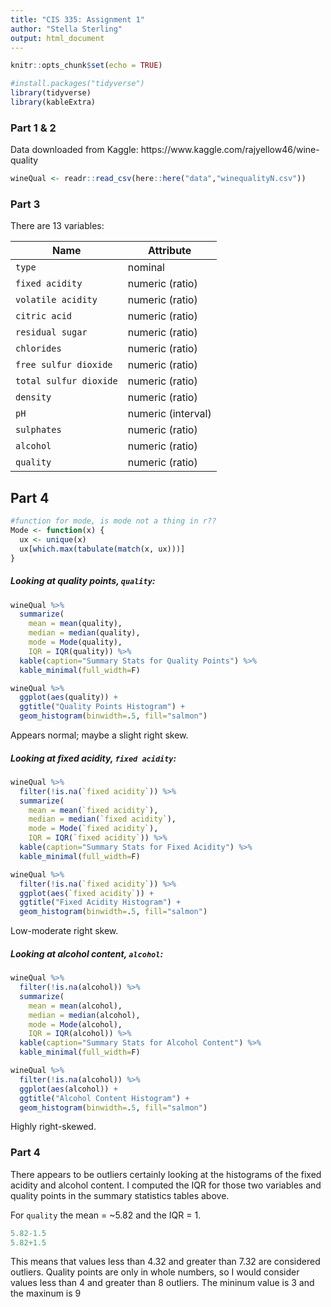 ```yaml
---
title: "CIS 335: Assignment 1"
author: "Stella Sterling"
output: html_document
---
```


```r
knitr::opts_chunk$set(echo = TRUE)
```

```r
#install.packages("tidyverse")
library(tidyverse)
library(kableExtra)
```


### Part 1 & 2

Data downloaded from Kaggle: https://www.kaggle.com/rajyellow46/wine-quality

```r
wineQual <- readr::read_csv(here::here("data","winequalityN.csv"))
```


### Part 3

There are 13 variables: 

| Name    | Attribute   |
|---------|-------------|
| `type` | nominal   |
| `fixed acidity` | numeric (ratio) |
| `volatile acidity` | numeric (ratio) |
| `citric acid` | numeric (ratio) |
| `residual sugar` | numeric (ratio) |
| `chlorides` | numeric (ratio) |
| `free sulfur dioxide` | numeric (ratio) |
| `total sulfur dioxide` | numeric (ratio) |
| `density` | numeric (ratio) |
| `pH` | numeric (interval) |
| `sulphates` | numeric (ratio) |
| `alcohol` | numeric (ratio) |
| `quality` | numeric (ratio) |


## Part 4

```r
#function for mode, is mode not a thing in r??
Mode <- function(x) {
  ux <- unique(x)
  ux[which.max(tabulate(match(x, ux)))]
}
```


##### Looking at quality points, `quality`: 

```r
wineQual %>% 
  summarize(
    mean = mean(quality),
    median = median(quality),
    mode = Mode(quality),
    IQR = IQR(quality)) %>% 
  kable(caption="Summary Stats for Quality Points") %>% 
  kable_minimal(full_width=F)
```

```r
wineQual %>% 
  ggplot(aes(quality)) +
  ggtitle("Quality Points Histogram") +
  geom_histogram(binwidth=.5, fill="salmon")
```

Appears normal; maybe a slight right skew.

##### Looking at fixed acidity, `fixed acidity`: 

```r
wineQual %>% 
  filter(!is.na(`fixed acidity`)) %>% 
  summarize(
    mean = mean(`fixed acidity`),
    median = median(`fixed acidity`),
    mode = Mode(`fixed acidity`),
    IQR = IQR(`fixed acidity`)) %>% 
  kable(caption="Summary Stats for Fixed Acidity") %>% 
  kable_minimal(full_width=F)
```

```r
wineQual %>% 
  filter(!is.na(`fixed acidity`)) %>%
  ggplot(aes(`fixed acidity`)) +
  ggtitle("Fixed Acidity Histogram") +
  geom_histogram(binwidth=.5, fill="salmon")
```

Low-moderate right skew.

##### Looking at alcohol content, `alcohol`:

```r
wineQual %>% 
  filter(!is.na(alcohol)) %>% 
  summarize(
    mean = mean(alcohol),
    median = median(alcohol),
    mode = Mode(alcohol),
    IQR = IQR(alcohol)) %>% 
  kable(caption="Summary Stats for Alcohol Content") %>% 
  kable_minimal(full_width=F)
```

```r
wineQual %>% 
  filter(!is.na(alcohol)) %>%
  ggplot(aes(alcohol)) +
  ggtitle("Alcohol Content Histogram") +
  geom_histogram(binwidth=.5, fill="salmon")
```

Highly right-skewed.

### Part 4

There appears to be outliers certainly looking at the histograms of the fixed acidity and alcohol content. I computed the IQR for those two variables and quality points in the summary statistics tables above.

For `quality` the mean = ~5.82 and the IQR = 1.

```r
5.82-1.5
5.82+1.5
```


This means that values less than 4.32 and greater than 7.32 are considered outliers. Quality points are only in whole numbers, so I would consider values less than 4 and greater than 8 outliers. The mininum value is 3 and the maxinum is 9



